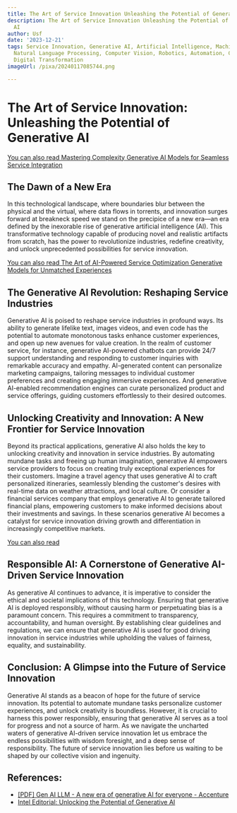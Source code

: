 ```yaml
---
title: The Art of Service Innovation Unleashing the Potential of Generative AI
description: The Art of Service Innovation Unleashing the Potential of Generative
  AI
author: Usf
date: '2023-12-21'
tags: Service Innovation, Generative AI, Artificial Intelligence, Machine Learning,
  Natural Language Processing, Computer Vision, Robotics, Automation, Customer Experience,
  Digital Transformation
imageUrl: /pixa/20240117085744.png

---
```

# The  Art of Service Innovation: Unleashing the Potential of Generative AI

[You can also read Mastering Complexity Generative AI Models for Seamless Service Integration](Mastering%20Complexity%20Generative%20AI%20Models%20for%20Seamless%20Service%20Integration)


## The Dawn of a New Era

In this technological landscape, where boundaries blur between the physical and  the virtual, where data flows in torrents, and innovation surges forward at breakneck speed we stand on the precipice of a new era—an era defined by the  inexorable rise of generative  artificial intelligence (AI). This transformative technology  capable of producing novel and realistic artifacts from scratch, has the power to revolutionize industries, redefine creativity, and unlock unprecedented possibilities for service  innovation.

[You  can also read The Art of AI-Powered Service Optimization Generative Models for Unmatched Experiences](The%20Art%20of%20AI-Powered%20Service%20Optimization%20Generative%20Models%20for%20Unmatched%20Experiences)


##  The Generative AI Revolution: Reshaping Service Industries

Generative AI is poised to reshape service industries in profound  ways. Its ability to generate lifelike text, images videos, and even code has the  potential to automate monotonous tasks enhance customer experiences, and open up new avenues for value  creation. In the  realm of customer service, for  instance, generative AI-powered chatbots can  provide 24/7 support understanding and responding to  customer inquiries with remarkable accuracy and empathy. AI-generated content can personalize marketing campaigns, tailoring messages to individual customer preferences and creating engaging immersive experiences. And generative AI-enabled recommendation engines can curate personalized product and service offerings, guiding customers effortlessly to their desired outcomes.

## Unlocking Creativity and Innovation: A New Frontier for Service Innovation

Beyond its practical  applications, generative  AI also  holds the key to unlocking creativity  and innovation in service industries. By  automating mundane tasks and freeing up human imagination, generative AI empowers service providers to focus on creating truly exceptional experiences for their  customers. Imagine a travel agency  that uses generative AI to craft  personalized itineraries, seamlessly blending the customer's  desires with real-time data on weather attractions, and local culture. Or consider a financial services company that employs generative AI to generate tailored financial plans, empowering customers to  make informed decisions about their investments and savings. In these  scenarios generative AI becomes a catalyst for service innovation driving growth and differentiation in  increasingly  competitive markets.

[You can also read ]()


## Responsible AI: A Cornerstone of Generative AI-Driven Service Innovation

As generative AI continues to advance, it is imperative to  consider the ethical and societal implications of this technology. Ensuring that generative AI is deployed responsibly, without causing harm or perpetuating bias is a paramount  concern. This requires a commitment to transparency, accountability, and human  oversight. By establishing clear guidelines and regulations, we can ensure that generative AI is used for good driving innovation  in service industries while upholding the values  of fairness,  equality, and sustainability.

##  Conclusion: A Glimpse into the  Future of Service Innovation

Generative AI stands  as  a beacon of hope for  the future of service  innovation.  Its potential to automate mundane  tasks personalize customer experiences, and unlock  creativity is  boundless. However, it is crucial to harness this power responsibly, ensuring that generative AI serves as a tool  for progress and not a  source of harm. As we navigate the uncharted waters  of generative AI-driven service  innovation let us embrace the endless possibilities with wisdom foresight, and a deep sense of responsibility. The  future of service innovation  lies  before us waiting  to be shaped by our  collective vision and ingenuity.

## References:
- [[PDF] Gen AI LLM - A new era of generative AI for everyone - Accenture](https://www.accenture.com/content/dam/accenture/final/accenture-com/document/Accenture-A-New-Era-of-Generative-AI-for-Everyone.pdf)
- [Intel Editorial: Unlocking the Potential of Generative AI](https://www.intc.com/news-events/press-releases/detail/1602/intel-editorial-unlocking-the-potential-of-generative-ai)
